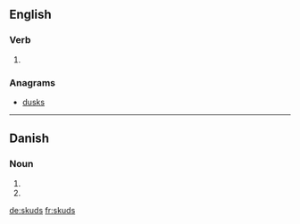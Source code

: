 ==English==

===Verb===
{{head|en}}

# {{en-third-person singular of|skud}}

===Anagrams===
* [[dusks#English|dusks]]

----

==Danish==

===Noun===
{{head|da|noun form|g=n}}

# {{genitive singular indefinite of|skud|lang=da}}
# {{genitive plural indefinite of|skud|lang=da}}

[[de:skuds]]
[[fr:skuds]]